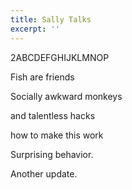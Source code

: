```yaml
---
title: Sally Talks
excerpt: ''
---
```


2ABCDEFGHIJKLMNOP

Fish are friends

Socially awkward monkeys

and talentless hacks

how to make this work

Surprising behavior.

Another update.
